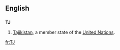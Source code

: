 ==English==
==={{abbreviation}}===
'''TJ'''
#[[Tajikistan]], a member state of the [[United Nations]].

[[fr:TJ]]